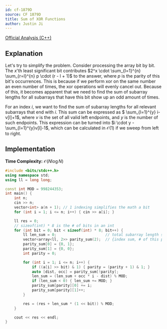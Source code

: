 ```yaml
---
id: cf-1879D
source: CF 1879D
title: Sum of XOR Functions
author: Justin Ji
---
```


[Official Analysis (C++)](https://codeforces.com/blog/entry/120773)

## Explanation

Let's try to simplify the problem. Consider processing the array bit by bit.
The $x$'th least significant bit contributes $2^x \cdot \sum_{l=1}^{n} \sum_{r=l}^{n} p \cdot
(r - l + 1)$ to the answer, where $p$ is the parity of this bit's occurrences. 
This is because if we perform xor on the same number an even number of times, 
the xor operations will evenly cancel out. Because of this, it becomes apparent 
that we need to find the sum of subarray lengths for all subarrays that have this 
bit show up an odd amount of times.

For an index $i$, we want to find the sum of subarray lengths for all relevant
subarrays that end with $i$. This sum can be expressed as
$ \sum_{l=1}^{y} i-v[l]+1$, where $v$ is the set of all valid left
endpoints, and $y$ is the number of such endpoints. This expression can be
turned into $i \cdot y - \sum_{l=1}^{y}v[l]-1$, which can be calculated in
$\mathcal{O}(1)$ if we sweep from left to right.

## Implementation

**Time Complexity:** $\mathcal{O}(N\log{N})$

<LanguageSection>
<CPPSection>

```cpp
#include <bits/stdc++.h>
using namespace std;
using ll = long long;

const int MOD = 998244353;
int main() {
	int n;
	cin >> n;
	vector<int> a(n + 1); // 1 indexing simplifies the math a bit
	for (int i = 1; i <= n; i++) { cin >> a[i]; }

	ll res = 0;
    // sizeof(int) * 8 is the # of bits in an int
	for (int bit = 0; bit < sizeof(int) * 8; bit++) {
		ll len_sum = 0;                      // total subarray length sum
		vector<array<ll, 2>> parity_sum(2);  // {index sum, # of this parity}
		parity_sum[0] = {0, 1};
		parity_sum[1] = {0, 0};
		int parity = 0;

		for (int i = 1; i <= n; i++) {
			if ((a[i] >> bit) & 1) { parity = (parity + 1) & 1; }
			auto [dist, occ] = parity_sum[!parity];
			len_sum = (len_sum + occ * i - dist) % MOD;
			if (len_sum < 0) { len_sum += MOD; }
			parity_sum[parity][0] += i;
			parity_sum[parity][1]++;
		}

		res = (res + len_sum * (1 << bit)) % MOD;
	}

	cout << res << endl;
}
```

</CPPSection>
</LanguageSection>
